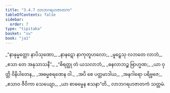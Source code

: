 ```yaml
---
title: "3.4.7 လာဘဂရဟဇာတက"
tableOfContents: false
sidebar:
  order: 7
type: "tipitaka"
basket: "su"
book: "ja1"
---
```



<DynamicBreadcrumb />

<Division number="109" book="ja1" e="ch" v="22" p="86">

<Paragraph number="820" type="verses" book="ja1">
_“နာနုမ္မတ္တော နာပိသုဏော,_  
_နာနဋော နာကုတူဟလော;_  
_မူဠှေသု လဘတေ လာဘံ,_  
_ဧသာ တေ အနုသာသနီ”._  

</Paragraph>

</Division>
<Division number="110" book="ja1" e="ch" v="22" p="86">

<Paragraph number="821" type="verses" book="ja1">
_“ဓိရတ္ထု တံ ယသလာဘံ,_  
_ဓနလာဘဉ္စ ဗြာဟ္မဏ;_  
_ယာ ဝုတ္တိ ဝိနိပါတေန,_  
_အဓမ္မစရဏေန ဝါ._  

</Paragraph>

</Division>
<Division number="111" book="ja1" e="ch" v="22" p="86">

<Paragraph number="822" type="verses" book="ja1">
_အပိ စေ ပတ္တမာဒါယ,_  
_အနဂါရော ပရိဗ္ဗဇေ;_  
_ဧသာဝ ဇီဝိကာ သေယျော,_  
_ယာ စာဓမ္မေန ဧသနာ”တိ._  


</Paragraph>
</Division>

<Paragraph number="823" type="center" book="ja1">
လာဘဂရဟဇာတကံ သတ္တမံ.
</Paragraph>